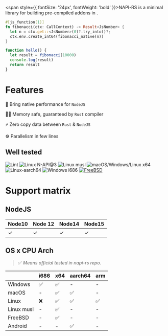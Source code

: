 
<span style={{ fontSize: '24px', fontWeight: 'bold' }}>NAPI-RS</span> is a minimal
library for building pre-compiled <NodeJS /> addons in <Rust />.

```rust title=lib.rs lineNumbers=true
#[js_function(1)]
fn fibonacci(ctx: CallContext) -> Result<JsNumber> {
  let n = ctx.get::<JsNumber>(0)?.try_into()?;
  ctx.env.create_int64(fibonacci_native(n))
}
```

```js title=index.js lineNumbers=true
function hello() {
  let result = fibonacci(10000)
  console.log(result)
  return result
}
```

# Features

🚀 Bring native performance for `NodeJS`

👷‍♂️ Memory safe, guaranteed by `Rust` compiler

⚡️ Zero copy data between `Rust` & `NodeJS`

⚙️ Parallelism in few lines

## Well tested

![Lint](https://github.com/napi-rs/napi-rs/workflows/Lint/badge.svg)
![Linux N-API@3](https://github.com/napi-rs/napi-rs/workflows/Linux%20N-API@3/badge.svg)
![Linux musl](https://github.com/napi-rs/napi-rs/workflows/Linux%20musl/badge.svg)
![macOS/Windows/Linux x64](https://github.com/napi-rs/napi-rs/workflows/macOS/Windows/Linux%20x64/badge.svg)
![Linux-aarch64](https://github.com/napi-rs/napi-rs/workflows/Linux-aarch64/badge.svg)
![Windows i686](https://github.com/napi-rs/napi-rs/workflows/Windows%20i686/badge.svg)
[![FreeBSD](https://api.cirrus-ci.com/github/napi-rs/napi-rs.svg)](https://cirrus-ci.com/github/napi-rs/napi-rs?branch=main)

# Support matrix

## NodeJS

| Node10 | Node 12 | Node14 | Node15 |
| ------ | ------- | ------ | ------ |
| ✓      | ✓       | ✓      | ✓      |

## OS **x** CPU Arch

> ✅ _Means official tested in napi-rs repo._

|            | i686 | x64 | aarch64 | arm |
| ---------- | ---- | --- | ------- | --- |
| Windows    | ✅   | ✅  | -       | -   |
| macOS      | -    | ✅  | ✅      | -   |
| Linux      | ❌   | ✅  | ✅      | ✅  |
| Linux musl | -    | ✅  | -       | -   |
| FreeBSD    | -    | ✅  | -       | -   |
| Android    | -    | -   | ✅      | -   |
